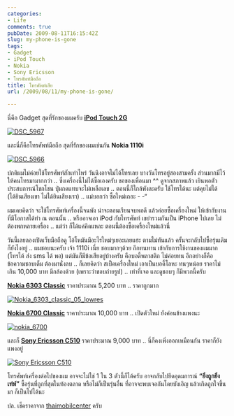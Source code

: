 ```yaml
---
categories:
- Life
comments: true
pubDate: 2009-08-11T16:15:42Z
slug: my-phone-is-gone
tags:
- Gadget
- iPod Touch
- Nokia
- Sony Ericsson
- โทรศัพท์มือถือ
title: โทรศัพท์เสีย
url: /2009/08/11/my-phone-is-gone/

---
```


นี่คือ Gadget สุดที่รักของผมครับ [**iPod Touch 2G**](https://armno.in.th/20090202/ipod-touch-2g-8gb)



[![DSC_5967](https://armno.in.th/wp-content/uploads/e4b3f720ce22_D763/DSC_5967_thumb.jpg)](https://armno.in.th/wp-content/uploads/e4b3f720ce22_D763/DSC_5967.jpg)



และนี่ก็คือโทรศัพท์มือถือ สุดที่รักของผมเช่นกัน **Nokia 1110i**



[![DSC_5966](https://armno.in.th/wp-content/uploads/e4b3f720ce22_D763/DSC_5966_thumb.jpg)](https://armno.in.th/wp-content/uploads/e4b3f720ce22_D763/DSC_5966.jpg)



ปกติผมไม่ค่อยใช้โทรศัพท์สักเท่าไหร่ วันนึงอาจไม่ได้โทรเลย บางวันโทรอยู่สองสามครั้ง ส่วนมากมีไว้ให้คนโทรมามากกว่า .. ซึ่งเครื่องนี้ไม่ได้ซื้อเองครับ ขอของเพื่อนมา ^^ ดูจากสภาพแล้ว เยินพอตัว ประสบการณ์โชกโชน ปุ่มกดแทบจะไม่เหลือเลข .. ตอนนี้ก็ใกล้พังละครับ ใช้โทรได้นะ แต่คุยไม่ได้ (ได้ยินเสียงเขา ไม่ได้ยินเสียงเรา) .. แม่บอกว่า ซื้อใหม่เถอะ - -“



ผมเคยคิดว่า จะใช้โทรศัพท์เครื่องนี้จนพัง น่าจะตอนเรียนจบพอดี แล้วค่อยซื้อเครื่องใหม่ ให้เข้ากับงานที่มีโอกาสได้ทำ ณ ตอนนั้น .. หรืออาจเอา iPod กับโทรศัพท์ เขย่ารวมกันเป็น iPhone ไปเลย ไม่ต้องพกหลายเครื่อง .. แต่ว่า ก็ได้แค่คิดแหละ ตอนนี้ต้องซื้อเครื่องใหม่แล้วนี่



วันนี้เลยลองเปิดเว็บมือถือดู โอ้โหมันมีอะไรใหม่ๆเยอะเลยแฮะ ตามไม่ทันแล้ว ครั้นจะกลับไปซื้อรุ่นเดิม ก็ยังไงอยู่ .. ผมชอบนะครับ เจ้า 1110i เนี่ย ชอบมากๆด้วย ถึกทนทาน เข้ากับการใช้งานของผมมาก (โทรได้ ส่ง sms ได้ พอ) แต่มันก็มีข้อเสียอยู่บ้างครับ คือบอดี้พลาสติก ไม่ค่อยทน อีกอย่างก็คือ ข้อความชอบเต็ม ต้องมานั่งลบ .. ก็เลยคิดว่า สเป็คเครื่องใหม่ เอาเป็นบอดี้โลหะ ทนๆหน่อย ราคาไม่เกิน 10,000 บาท มีกล้องด้วย (เพราะว่าชอบถ่ายรูป) .. เท่าที่เจอ และดูชอบๆ ก็มีพวกนี้ครับ



[**Nokia 6303 Classic**](http://www.siamphone.com/review/2009/nokia/6303_classic/page.htm) ราคาประมาณ 5,200 บาท .. ราคาถูกมาก



[![Nokia_6303_classic_05_lowres](https://armno.in.th/wp-content/uploads/e4b3f720ce22_D763/Nokia_6303_classic_05_lowres_thumb.jpg)](https://armno.in.th/wp-content/uploads/e4b3f720ce22_D763/Nokia_6303_classic_05_lowres.jpg)



[**Nokia 6700 Classic**](http://www.siamphone.com/review/2009/nokia/6700_classic/page.htm) ราคาประมาณ 10,000 บาท .. เปิดตัวใหม่ ยังค่อนข้างแพงนะ



[![nokia_6700](https://armno.in.th/wp-content/uploads/e4b3f720ce22_D763/nokia_6700_thumb.jpg)](https://armno.in.th/wp-content/uploads/e4b3f720ce22_D763/nokia_6700.jpg)



และก็ [**Sony Ericsson C510**](http://www.siamphone.com/review/2009/sonyericsson/c510/page.htm) ราคาประมาณ 9,000 บาท .. นี่ก็คงเพิ่งออกเหมือนกัน ราคาก็ยังแพงอยู่



[![Sony Ericsson C510](https://armno.in.th/wp-content/uploads/e4b3f720ce22_D763/SonyEricssonC510_thumb.jpg)](https://armno.in.th/wp-content/uploads/e4b3f720ce22_D763/SonyEricssonC510.jpg)



โทรศัพท์เครื่องต่อไปของผม อาจจะไม่ใช่ 1 ใน 3 ตัวนี้ก็ได้ครับ อาจกลับไปยึดอุดมการณ์ **“ยิ่งถูกยิ่งเท่ห์”** ซื้อรุ่นที่ถูกที่สุดในท้องตลาด หรือไม่ก็เป็นรุ่นอื่น ที่อาจจะพบเจอกันโดยบังเอิญ แล้วเกิดถูกใจขึ้นมา ก็เป็นไปได้นะ



ปล. เช็คราคาจาก [thaimobilcenter](http://www.thaimobilecenter.com/price/) ครับ
